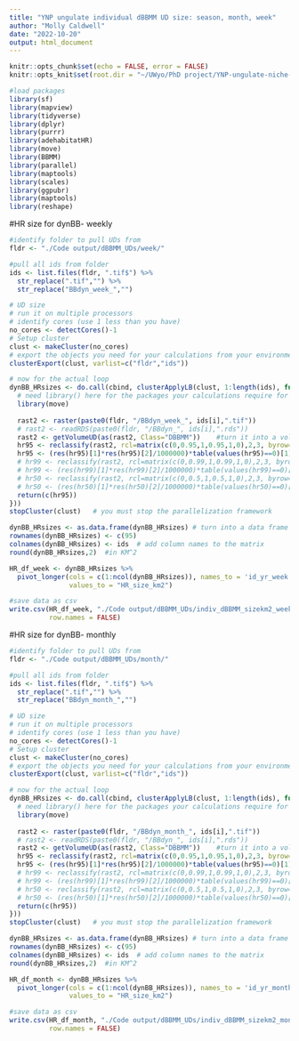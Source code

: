 ```yaml
---
title: "YNP ungulate individual dBBMM UD size: season, month, week"
author: "Molly Caldwell"
date: "2022-10-20"
output: html_document
---
```


```r
knitr::opts_chunk$set(echo = FALSE, error = FALSE)
knitr::opts_knit$set(root.dir = "~/UWyo/PhD project/YNP-ungulate-niche-proj/")
```

```r
#load packages
library(sf)
library(mapview)
library(tidyverse)
library(dplyr)
library(purrr)
library(adehabitatHR)
library(move)
library(BBMM)
library(parallel)
library(maptools)
library(scales)
library(ggpubr)
library(maptools)
library(reshape)
```

#HR size for dynBB- weekly

```r
#identify folder to pull UDs from
fldr <- "./Code output/dBBMM_UDs/week/"

#pull all ids from folder
ids <- list.files(fldr, ".tif$") %>%  
  str_replace(".tif","") %>% 
  str_replace("BBdyn_week_","")
```


```r
# UD size
# run it on multiple processors
# identify cores (use 1 less than you have)
no_cores <- detectCores()-1
# Setup cluster
clust <- makeCluster(no_cores) 
# export the objects you need for your calculations from your environment to each node's environment
clusterExport(clust, varlist=c("fldr","ids"))

# now for the actual loop
dynBB_HRsizes <- do.call(cbind, clusterApplyLB(clust, 1:length(ids), function(i){
  # need library() here for the packages your calculations require for your calculations
  library(move)
  
  rast2 <- raster(paste0(fldr, "/BBdyn_week_", ids[i],".tif"))
  # rast2 <- readRDS(paste0(fldr, "/BBdyn_", ids[i],".rds"))
  rast2 <- getVolumeUD(as(rast2, Class="DBBMM"))    #turn it into a volume, where it starts with the highest use areas (uses move package)
  hr95 <- reclassify(rast2, rcl=matrix(c(0,0.95,1,0.95,1,0),2,3, byrow=T))  # reclassify areas below your contour as 1s and above 0s.
  hr95 <- (res(hr95)[1]*res(hr95)[2]/1000000)*table(values(hr95)==0)[1]  # this counts the number of cells that are 1s and then multiplies it by the size of each cell in KM^2
  # hr99 <- reclassify(rast2, rcl=matrix(c(0,0.99,1,0.99,1,0),2,3, byrow=T))
  # hr99 <- (res(hr99)[1]*res(hr99)[2]/1000000)*table(values(hr99)==0)[1]
  # hr50 <- reclassify(rast2, rcl=matrix(c(0,0.5,1,0.5,1,0),2,3, byrow=T))
  # hr50 <- (res(hr50)[1]*res(hr50)[2]/1000000)*table(values(hr50)==0)[1]
  return(c(hr95))
}))
stopCluster(clust)   # you must stop the parallelization framework

dynBB_HRsizes <- as.data.frame(dynBB_HRsizes) # turn into a data frame
rownames(dynBB_HRsizes) <- c(95)
colnames(dynBB_HRsizes) <- ids  # add column names to the matrix
round(dynBB_HRsizes,2)  #in KM^2
```

```r
HR_df_week <- dynBB_HRsizes %>%
  pivot_longer(cols = c(1:ncol(dynBB_HRsizes)), names_to = 'id_yr_week', 
               values_to = "HR_size_km2")

#save data as csv
write.csv(HR_df_week, "./Code output/dBBMM_UDs/indiv_dBBMM_sizekm2_week.csv",
          row.names = FALSE)
```

#HR size for dynBB- monthly

```r
#identify folder to pull UDs from
fldr <- "./Code output/dBBMM_UDs/month/"

#pull all ids from folder
ids <- list.files(fldr, ".tif$") %>%  
  str_replace(".tif","") %>% 
  str_replace("BBdyn_month_","")
```


```r
# UD size
# run it on multiple processors
# identify cores (use 1 less than you have)
no_cores <- detectCores()-1
# Setup cluster
clust <- makeCluster(no_cores) 
# export the objects you need for your calculations from your environment to each node's environment
clusterExport(clust, varlist=c("fldr","ids"))

# now for the actual loop
dynBB_HRsizes <- do.call(cbind, clusterApplyLB(clust, 1:length(ids), function(i){
  # need library() here for the packages your calculations require for your calculations
  library(move)
  
  rast2 <- raster(paste0(fldr, "/BBdyn_month_", ids[i],".tif"))
  # rast2 <- readRDS(paste0(fldr, "/BBdyn_", ids[i],".rds"))
  rast2 <- getVolumeUD(as(rast2, Class="DBBMM"))    #turn it into a volume, where it starts with the highest use areas (uses move package)
  hr95 <- reclassify(rast2, rcl=matrix(c(0,0.95,1,0.95,1,0),2,3, byrow=T))  # reclassify areas below your contour as 1s and above 0s.
  hr95 <- (res(hr95)[1]*res(hr95)[2]/1000000)*table(values(hr95)==0)[1]  # this counts the number of cells that are 1s and then multiplies it by the size of each cell in KM^2
  # hr99 <- reclassify(rast2, rcl=matrix(c(0,0.99,1,0.99,1,0),2,3, byrow=T))
  # hr99 <- (res(hr99)[1]*res(hr99)[2]/1000000)*table(values(hr99)==0)[1]
  # hr50 <- reclassify(rast2, rcl=matrix(c(0,0.5,1,0.5,1,0),2,3, byrow=T))
  # hr50 <- (res(hr50)[1]*res(hr50)[2]/1000000)*table(values(hr50)==0)[1]
  return(c(hr95))
}))
stopCluster(clust)   # you must stop the parallelization framework

dynBB_HRsizes <- as.data.frame(dynBB_HRsizes) # turn into a data frame
rownames(dynBB_HRsizes) <- c(95)
colnames(dynBB_HRsizes) <- ids  # add column names to the matrix
round(dynBB_HRsizes,2)  #in KM^2
```

```r
HR_df_month <- dynBB_HRsizes %>%
  pivot_longer(cols = c(1:ncol(dynBB_HRsizes)), names_to = 'id_yr_month', 
               values_to = "HR_size_km2")

#save data as csv
write.csv(HR_df_month, "./Code output/dBBMM_UDs/indiv_dBBMM_sizekm2_month.csv",
          row.names = FALSE)
```






